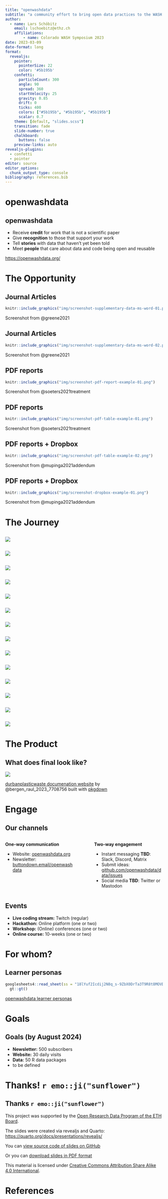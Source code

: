 ```yaml
---
title: "openwashdata"
subtitle: "a community effort to bring open data practices to the WASH sector"
author: 
  - name: Lars Schöbitz
    email: lschoebitz@ethz.ch
    affiliations:
        - name: Colorado WASH Symposium 2023
date: 2023-03-09
date-format: long
format: 
  revealjs:
    pointer:
      pointerSize: 22
      color: '#5b195b' 
    confetti:
      particleCount: 300
      angle: 90
      spread: 360
      startVelocity: 25
      gravity: 0.85
      drift: 0
      ticks: 400
      colors: ["#5b195b", "#5b195b", "#5b195b"]
      scalar: 0.7
    theme: [default, "slides.scss"]
    transition: fade
    slide-number: true
    chalkboard: 
      buttons: false
    preview-links: auto  
revealjs-plugins:
  - confetti
  - pointer
editor: source
editor_options: 
  chunk_output_type: console
bibliography: references.bib
---
```


# openwashdata {background-color="#5b195b"}

<script defer data-domain="openwashdata.org" src="https://plausible.io/js/script.js"></script>

## openwashdata

- Receive **credit** for work that is not a scientific paper
- Give **recognition** to those that support your work
- Tell **stories** with data that haven’t yet been told
- Meet **people** that care about data and code being open and reusable

::: footer

[https://openwashdata.org/](https://openwashdata.org/)

:::

# The Opportunity {background-color="#5b195b"}

## Journal Articles

```r
knitr::include_graphics("img/screenshot-supplementary-data-ms-word-01.png")
```

::: footer
Screenshot from @greene2021
:::

## Journal Articles

```r
knitr::include_graphics("img/screenshot-supplementary-data-ms-word-02.png")
```

::: footer
Screenshot from @greene2021
:::

## PDF reports

```r
knitr::include_graphics("img/screenshot-pdf-report-example-01.png")
```

::: footer
Screenshot from @soeters2021treatment
:::

## PDF reports

```r
knitr::include_graphics("img/screenshot-pdf-table-example-01.png")
```

::: footer
Screenshot from @soeters2021treatment
:::

## PDF reports + Dropbox

```r
knitr::include_graphics("img/screenshot-pdf-table-example-02.png")
```


::: footer
Screenshot from @mupinga2021addendum
:::

## PDF reports + Dropbox

```r
knitr::include_graphics("img/screenshot-dropbox-example-01.png")
```

::: footer
Screenshot from @mupinga2021addendum
:::

# The Journey {background-color="#5b195b"}

## 

![](img/openwashdata-journey.drawio-01.svg)

## 

![](img/openwashdata-journey.drawio-02.svg)

## 

![](img/openwashdata-journey.drawio-03.svg)

## 

![](img/openwashdata-journey.drawio-04.svg)

## 

![](img/openwashdata-journey.drawio-05.svg)

## 

![](img/openwashdata-journey.drawio-06.svg)

## 

![](img/openwashdata-journey.drawio-07.svg)

## 

![](img/openwashdata-journey.drawio-08.svg)

## 

![](img/openwashdata-journey.drawio-09.svg)

## 

![](img/openwashdata-journey.drawio-10.svg)

## 

![](img/openwashdata-journey.drawio-11.svg)

## 

![](img/openwashdata-journey.drawio-12.svg)

## 

![](img/openwashdata-journey.drawio-13.svg)

## 

![](img/openwashdata-journey.drawio-14.svg)

# The Product {background-color="#5b195b"}

## What does final look like?

[
![](img/screenshot-durbanplasticwaste-site.png){fig-alt="Screenshot of the durbanplasticwaste R package documentation homepage at https://global-health-engineering.github.io/durbanplasticwaste/." fig-align="center"}
](https://global-health-engineering.github.io/durbanplasticwaste/)

::: footer
[durbanplasticwaste documenation website](https://global-health-engineering.github.io/durbanplasticwaste/) by @bergen_raul_2023_7708756 built with [pkgdown](https://pkgdown.r-lib.org/)
:::

# Engage {background-color="#5b195b"}

## Our channels 

::: {.incremental}

:::: {.columns}

::: {.column width="47.5%"}
**One-way communication**

- Website: [openwashdata.org](https://openwashdata.org/)
- Newsletter: [buttondown.email/openwashdata](https://buttondown.email/openwashdata)
:::

::: {.column width="5%"}
:::

::: {.column width="47.5%"}
**Two-way engagement**

- Instant messaging **TBD**: Slack, Discord, Matrix 
- Submit ideas: [github.com/openwashdata/data/issues](https://github.com/openwashdata/data/issues)
- Social media **TBD**: Twitter or Mastodon
:::

::::

:::

## Events

- **Live coding stream:** Twitch (regular)
- **Hackathon:** Online platform (one or two)
- **Workshop:** (Online) conferences (one or two)
- **Online course:** 10-weeks (one or two)

# For whom? {background-color="#5b195b"}

## Learner personas {.smaller .scrollable}

```r
googlesheets4::read_sheet(ss = "18lYuf2Icdij2N8q_s-9ZbX0DrTa3T9R8t8MOVDLjReE") |>
  gt::gt()
```


::: footer
[openwashdata learner personas](https://github.com/openwashdata/learner-personas)
:::

# Goals {background-color="#5b195b"}

## Goals (by August 2024)

- **Newsletter:** 500 subscribers
- **Website:** 30 daily visits
- **Data:** 50 R data packages
- to be defined

# Thanks! `r emo::ji("sunflower")` {background-color="#5b195b"}

## Thanks `r emo::ji("sunflower")` {.disable-layout}

This project was supported by the  [Open Research Data Program of the ETH Board](https://ethrat.ch/en/eth-domain/open-research-data/).

The slides were created via revealjs and Quarto: [https://quarto.org/docs/presentations/revealjs/](https://quarto.org/docs/presentations/revealjs/)

You can [view source code of slides on GitHub](https://github.com/openwashdata/website/blob/main/pages/gallery/slides/cu-wash-symposium-2023/index.qmd)

Or you can [download slides in PDF format](https://github.com/openwashdata/website/raw/main/pages/gallery/slides/cu-wash-symposium-2023/cu-wash-symposium-2023-openwashdata-lschoebitz.pdf)
  
This material is licensed under [Creative Commons Attribution Share Alike 4.0 International](https://creativecommons.org/licenses/by-sa/4.0/).

# References



